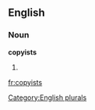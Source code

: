 
==English==

===Noun===
'''copyists'''

# {{plural of|[[copyist]]}}

[[Category:English plurals]]

[[fr:copyists]]